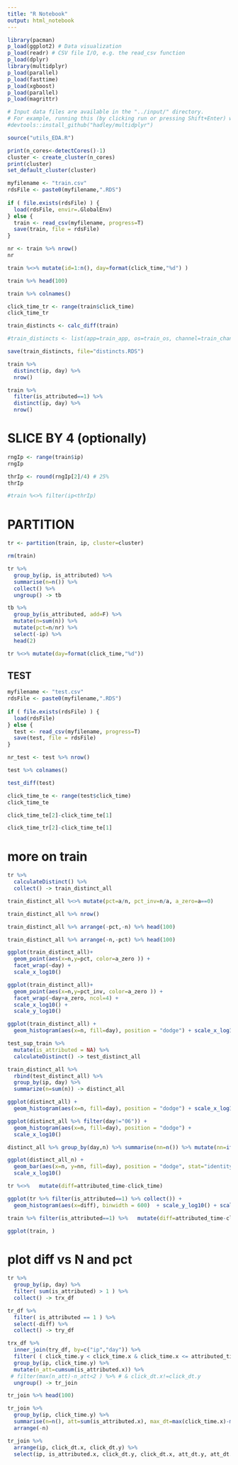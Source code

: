 ```yaml
---
title: "R Notebook"
output: html_notebook
---
```


```r
library(pacman)
p_load(ggplot2) # Data visualization
p_load(readr) # CSV file I/O, e.g. the read_csv function
p_load(dplyr)
library(multidplyr)
p_load(parallel)
p_load(fasttime)
p_load(xgboost)
p_load(parallel)
p_load(magrittr)

# Input data files are available in the "../input/" directory.
# For example, running this (by clicking run or pressing Shift+Enter) will list the files in the input directory
#devtools::install_github("hadley/multidplyr")
```

```r
source("utils_EDA.R")
```


```r
print(n_cores<-detectCores()-1)
cluster <- create_cluster(n_cores)
print(cluster)
set_default_cluster(cluster)
```


```r

myfilename <- "train.csv"
rdsFile <- paste0(myfilename,".RDS")
  
if ( file.exists(rdsFile) ) {
  load(rdsFile, envir=.GlobalEnv)
} else {
  train <- read_csv(myfilename, progress=T)
  save(train, file = rdsFile)
} 

nr <- train %>% nrow()
nr
```

```r
train %<>% mutate(id=1:n(), day=format(click_time,"%d") )
```

```r
train %>% head(100)
```

```r
train %>% colnames()
```

```r
click_time_tr <- range(train$click_time)
click_time_tr
```

```r
train_distincts <- calc_diff(train)

#train_distincts <- list(app=train_app, os=train_os, channel=train_channel)

save(train_distincts, file="distincts.RDS")
```

```r
train %>% 
  distinct(ip, day) %>% 
  nrow()
```

```r
train %>% 
  filter(is_attributed==1) %>% 
  distinct(ip, day) %>% 
  nrow()
```


# SLICE BY 4 (optionally)

```r
rngIp <- range(train$ip)
rngIp

thrIp <- round(rngIp[2]/4) # 25%
thrIp
```

```r
#train %<>% filter(ip<thrIp)
```

# PARTITION

```r
tr <- partition(train, ip, cluster=cluster)
```

```r
rm(train)
```

```r
tr %>% 
  group_by(ip, is_attributed) %>% 
  summarise(n=n()) %>% 
  collect() %>% 
  ungroup() -> tb

tb %>% 
  group_by(is_attributed, add=F) %>% 
  mutate(n=sum(n)) %>%    
  mutate(pct=n/nr) %>% 
  select(-ip) %>% 
  head(2)

```

```r
tr %<>% mutate(day=format(click_time,"%d"))
```

## TEST

```r

myfilename <- "test.csv"
rdsFile <- paste0(myfilename,".RDS")
  
if ( file.exists(rdsFile) ) {
  load(rdsFile)
} else {
  test <- read_csv(myfilename, progress=T)
  save(test, file = rdsFile)
} 

nr_test <- test %>% nrow()
```

```r
test %>% colnames()
```

```r
test_diff(test)
```



```r
click_time_te <- range(test$click_time)
click_time_te
```

```r
click_time_te[2]-click_time_te[1]
```

```r
click_time_tr[2]-click_time_te[1]
```


# more on train

```r

tr %>% 
  calculateDistinct() %>% 
  collect() -> train_distinct_all

train_distinct_all %<>% mutate(pct=a/n, pct_inv=n/a, a_zero=a==0)  

train_distinct_all %>% nrow()

train_distinct_all %>% arrange(-pct,-n) %>% head(100)
```

```r
train_distinct_all %>% arrange(-n,-pct) %>% head(100)
```

```r
ggplot(train_distinct_all)+
  geom_point(aes(x=n,y=pct, color=a_zero )) +
  facet_wrap(~day) + 
  scale_x_log10()
```

```r
ggplot(train_distinct_all)+
  geom_point(aes(x=n,y=pct_inv, color=a_zero )) + 
  facet_wrap(~day+a_zero, ncol=4) + 
  scale_x_log10() +
  scale_y_log10()
```

```r
ggplot(train_distinct_all) +
  geom_histogram(aes(x=n, fill=day), position = "dodge") + scale_x_log10()
```


```r
test_sup_train %>% 
  mutate(is_attributed = NA) %>% 
  calculateDistinct() -> test_distinct_all

train_distinct_all %>% 
  rbind(test_distinct_all) %>% 
  group_by(ip, day) %>% 
  summarize(n=sum(n)) -> distinct_all

```

```r
ggplot(distinct_all) +
  geom_histogram(aes(x=n, fill=day), position = "dodge") + scale_x_log10()
```

```r
ggplot(distinct_all %>% filter(day!="06")) +
  geom_histogram(aes(x=n, fill=day), position = "dodge") + 
  scale_x_log10()
```


```r
distinct_all %>% group_by(day,n) %>% summarise(nn=n()) %>% mutate(nn=ifelse(day==6, nn*12/5, nn)) -> distinct_all_n

ggplot(distinct_all_n) +
  geom_bar(aes(x=n, y=nn, fill=day), position = "dodge", stat="identity") + 
  scale_x_log10()
```

```r

tr %<>%   mutate(diff=attributed_time-click_time) 

```

```r
ggplot(tr %>% filter(is_attributed==1) %>% collect()) +
  geom_histogram(aes(x=diff), binwidth = 600)  + scale_y_log10() + scale_x_time()
```


```r

train %>% filter(is_attributed==1) %>%   mutate(diff=attributed_time-click_time) -> train_pos

```

```r
ggplot(train, )
```


# plot diff vs N and pct

```r

tr %>%
  group_by(ip, day) %>% 
  filter( sum(is_attributed) > 1 ) %>% 
  collect() -> trx_df

tr_df %>% 
  filter( is_attributed == 1 ) %>% 
  select(-diff) %>% 
  collect() -> try_df

trx_df %>% 
  inner_join(try_df, by=c("ip","day")) %>% 
  filter( ( click_time.y < click_time.x & click_time.x <= attributed_time.y ) ) %>% 
  group_by(ip, click_time.y) %>%  
  mutate(n_att=cumsum(is_attributed.x)) %>% 
 # filter(max(n_att)-n_att<2 ) %>% # & click_dt.x!=click_dt.y
  ungroup() -> tr_join

tr_join %>% head(100)

```

```r
tr_join %>% 
  group_by(ip, click_time.y) %>% 
  summarise(n=n(), att=sum(is_attributed.x), max_dt=max(click_time.x)-min(click_time.y), min_dt=min(click_time.x)-min(click_time.y)) %>% 
  arrange(-n)  

```

```r
tr_join %>% 
  arrange(ip, click_dt.x, click_dt.y) %>%  
  select(ip, is_attributed.x, click_dt.y, click_dt.x, att_dt.y, att_dt.y, app.x, app.y, os.x, os.y, device.x, device.y, channel.x, channel.y)
```


